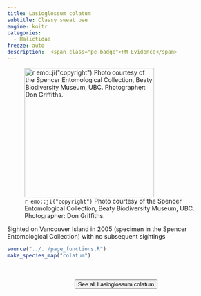 ```yaml
---
title: Lasioglossum colatum
subtitle: Classy sweat bee
engine: knitr
categories:
  - Halictidae
freeze: auto
description:  <span class="pe-badge">PM Evidence</span>
---
```

![`r emo::ji("copyright")` Photo courtesy of the Spencer Entomological Collection, Beaty Biodiversity Museum, UBC. Photographer: Don Griffiths.](https://www.zoology.ubc.ca/entomology/main/Hymenoptera/Halictidae/Lasioglossum%20colatum%20female%20(3lateral)%20.jpg){height=300}

Sighted on Vancouver Island in 2005 (specimen in the Spencer Entomological Collection) with no subsequent sightings



```r
source("../../page_functions.R")
make_species_map("colatum")
```
<br><br>
<center>


<a href="https://www.zoology.ubc.ca/entomology/main/Hymenoptera/Halictidae/Lasioglossum%20colatum.php"><button type="button" class="btn btn-secondary">See all Lasioglossum colatum <i class="fa-solid fa-arrow-up-right-from-square"></i> </button></a>
</center>
